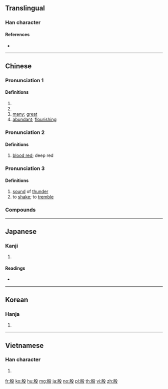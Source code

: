 {{character info/new}}
{{also|慇}}
==Translingual==

===Han character===
{{Han char|rn=79|rad=殳|as=06|sn=10|four=27247|canj=HSHNE|ids=⿰㐆殳}}

====References====
* {{Han ref|kx=0585.020|dkj=16627|dj=0977.190|hdz=32156.040|uh=6BB7|ud=27575|bh=AEEF|bd=44783}}

----

==Chinese==
{{zh-forms}}

===Pronunciation 1===
{{zh-pron
|m=yīn
|c=jan1
|mn=qz,xm:un/tw,zz:in
|w=1in
|mc=1
|oc=2+3+4,2
|ma=
|cat=n,pn,a
}}

====Definitions====
{{zh-hanzi}}

# {{zh-alt-name|商|{{w|Shang Dynasty}}}}
# {{surname|lang=zh}}
# [[many]]; [[great]]
# [[abundant]]; [[flourishing]]

===Pronunciation 2===
{{zh-pron
|m=yān
|c=jin1,aan1
|w=1e
|mc=2
|oc=1,1
|ma=
|cat=a
}}

====Definitions====
{{zh-hanzi}}

# [[blood red]]; deep red

===Pronunciation 3===
{{zh-pron
|m=yǐn
|c=jan2
|w=2in
|ma=
|cat=a,v
}}

====Definitions====
{{zh-hanzi}}

# [[sound]] of [[thunder]]
# to [[shake]]; to [[tremble]]

===Compounds===
{{zh-der|加二殷勤|家徒甚殷|桓殷危語|殷其靁|殷切|殷勤|殷同|殷商|殷墟|殷墟卜辭|殷墟書契|殷天動地|殷天震地|殷契|殷富|殷實|殷師牛鬥|殷憂|殷憂啟聖|殷文存|殷有三仁|殷望|殷榘|殷正|殷武|殷殷|殷殷勤勤|殷殷屯屯|殷殷田田|殷民阜利|殷民阜財|殷浩|殷浩書空|殷渥|殷湯|殷然|殷盛|殷盤|殷盼|殷紅|殷薦|殷見|殷軫|殷轔|殷鋼|殷鑑|殷鑑不遠|殷鑒|殷鑒不遠|殷阜|殷頑|民殷國富|民殷財阜|獻殷勤}}

{{attention|zh|also simplified form of 慇}}

----

==Japanese==

===Kanji===
{{ja-kanji|grade=|rs=殳06}}

# {{defn|lang=ja|sort=殳06}}

====Readings====
* {{ja-readings|on=[[いん]] (in), [[あん]] (an)|kun=[[さかん]] (sakan)}}

----

==Korean==

===Hanja===
{{ko-hanja|hangeul=[[은]], [[안]]|eumhun=|rv=eun, an|mr=ŭn, an|y=un, an}}

# {{defn|lang=ko|sort=殳06}}

----

==Vietnamese==

===Han character===
{{vi-hantu|[[ân]]|rs=殳06}}

# {{defn|lang=vi|sort=殳06}}

[[fr:殷]]
[[ko:殷]]
[[hu:殷]]
[[mg:殷]]
[[ja:殷]]
[[no:殷]]
[[pl:殷]]
[[th:殷]]
[[vi:殷]]
[[zh:殷]]